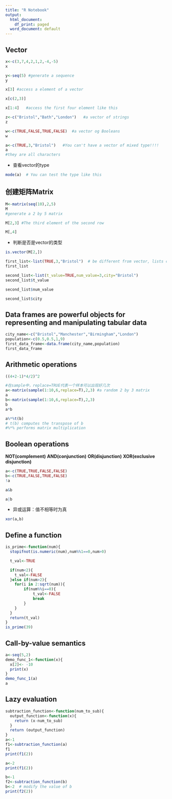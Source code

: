 ```yaml
---
title: "R Notebook"
output:
  html_document:
    df_print: paged
  word_document: default
---
```


## Vector
```r
x<-c(3,7,4,2,1,2,-4,-5)
x
```
```r
y<-seq(5) #generate a sequence
y
```
```r
x[3] #access a element of a vector
```
```r
x[c(2,3)]
```
```r
x[1:4]   #access the first four element like this
```
```r
z<-c("Bristol","Bath","London")   #a vector of strings
z
```
```r
w<-c(TRUE,FALSE,TRUE,FALSE)  #a vector og Booleans
w
```
```r
a<-c(TRUE,3,"Bristol")   #You can't have a vector of mixed type!!!!
a
#they are all characters
```

* 查看vector的type
```r
mode(a)  # You can test the type like this
```
## 创建矩阵Matrix
```r
M<-matrix(seq(10),2,5)
M
#generate a 2 by 5 matrix
```
```r
M[2,3] #The third element of the second row
```
```r
M[,4]
```

* 判断是否是vector的类型
```r
is.vector(M[2,])
```
```r
first_list<-list(TRUE,3,"Bristol")  # be different from vector, lists can be of mixed type
first_list
```
```r
second_list<-list(t_value=TRUE,num_value=3,city="Bristol")
second_list$t_value
```
```r
second_list$num_value
```
```r
second_list$city
```

## Data frames are powerful objects for representing and manipulating **tabular data**
```r
city_name<-c("Bristol","Manchester","Birmingham","London")
population<-c(0.5,0.5,1,9)
first_data_frame<-data.frame(city_name,population)
first_data_frame
```

## Arithmetic operations
```r
((4+2-1)*4/2)^2
```
```r
#在sample中，replace=TRUE代表一个样本可以出现好几次
a<-matrix(sample(1:10,6,replace=T),2,3) #a random 2 by 3 matrix
a
b<-matrix(sample(1:10,6,replace=T),2,3)
b
a*b
```
```r
a%*%t(b)
# t(b) computes the transpose of b
#%*% performs matrix multiplication
```

## Boolean operations
**NOT(complement)**
**AND(conjunction)**
**OR(disjunction)**
**XOR(exclusive disjunction)**
```r
a<-c(TRUE,TRUE,FALSE,FALSE)
b<-c(TRUE,FALSE,TRUE,FALSE)
!a
```
```r
a&b
```
```r
a|b
```

* 异或运算：值不相等时为真
```r
xor(a,b)
```

## Define a function
```r
is_prime<-function(num){
  stopifnot(is.numeric(num),num%%1==0,num>0)

  t_val<-TRUE

  if(num<2){
    t_val<-FALSE
  }else if(num>2){
    for(i in 2:sqrt(num)){
        if(num%%i==0){
            t_val<-FALSE
            break
        }
    }
  }
  return(t_val)
}
is_prime(39)

```

## Call-by-value semantics
```r
a<-seq(5,2)
demo_func_1<-function(x){
  x[2]<- -10
  print(x)
}
demo_func_1(a)
a
```

## Lazy evaluation
```r
subtraction_function<-function(num_to_sub){
  output_function<-function(x){
    return (x-num_to_sub)
  }
  return (output_function)
}
a<-1
f1<-subtraction_function(a)
f1
print(f1(2))
```

```r
a<-2
print(f1(2))
```
```r
b<-1
f2<-subtraction_function(b)
b<-2  # modify the value of b
print(f2(2))
```
